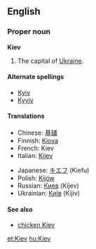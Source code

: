 ==English==
===Proper noun===
'''Kiev'''

#The capital of [[Ukraine]].

====Alternate spellings====
*[[Kyiv]]
*[[Kyyiv]]

====Translations====
{{top}}
*Chinese: [[基辅]]
*Finnish: [[Kiova]]
*French: Kiev
*Italian: [[Kijev]]
{{mid}}
*Japanese: [[キエフ]] (Kiefu)
*Polish: [[Kijów]] {{m}}
*Russian: [[Киев]] (Kíjev) {{m}}
*Ukrainian: [[Київ]] (Kíjiv) {{m}}
{{bottom}}

====See also====
*[[chicken Kiev]]

[[et:Kiev]]
[[hu:Kiev]]